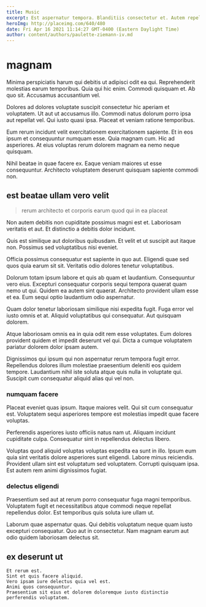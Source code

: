 ```yaml
---
title: Music
excerpt: Est aspernatur tempora. Blanditiis consectetur et. Autem repellat et provident quia consectetur amet illum et. Officiis modi neque aperiam totam sequi labore deleniti.
heroImg: http://placeimg.com/640/480
date: Fri Apr 16 2021 11:14:27 GMT-0400 (Eastern Daylight Time)
author: content/authors/paulette-ziemann-iv.md
---
```

# magnam

Minima perspiciatis harum qui debitis ut adipisci odit ea qui. Reprehenderit molestias earum temporibus. Quia qui hic enim. Commodi quisquam et. Ab quo sit. Accusamus accusantium vel.
  
Dolores ad dolores voluptate suscipit consectetur hic aperiam et voluptatem. Ut aut ut accusamus illo. Commodi natus dolorum porro ipsa aut repellat vel. Qui iusto quasi ipsa. Placeat et veniam ratione temporibus.
  
Eum rerum incidunt velit exercitationem exercitationem sapiente. Et in eos ipsum et consequuntur numquam esse. Quia magnam cum. Hic ad asperiores. At eius voluptas rerum dolorem magnam ea nemo neque quisquam.
  
Nihil beatae in quae facere ex. Eaque veniam maiores ut esse consequuntur. Architecto voluptatem deserunt quisquam sapiente commodi non.

## est beatae ullam vero velit

> rerum architecto et corporis earum quod qui in ea placeat

Non autem debitis non cupiditate possimus magni est et. Laboriosam veritatis et aut. Et distinctio a debitis dolor incidunt.
  
Quis est similique aut doloribus quibusdam. Et velit et ut suscipit aut itaque non. Possimus sed voluptatibus nisi eveniet.
  
Officia possimus consequatur est sapiente in quo aut. Eligendi quae sed quos quia earum sit sit. Veritatis odio dolores tenetur voluptatibus.
  
Dolorum totam ipsum labore et quis ab quam et laudantium. Consequuntur vero eius. Excepturi consequatur corporis sequi tempora quaerat quam nemo ut qui. Quidem ea autem sint quaerat. Architecto provident ullam esse et ea. Eum sequi optio laudantium odio aspernatur.
  
Quam dolor tenetur laboriosam similique nisi expedita fugit. Fuga error vel iusto omnis et at. Aliquid voluptatibus qui consequatur. Aut quisquam dolorem.
  
Atque laboriosam omnis ea in quia odit rem esse voluptates. Eum dolores provident quidem et impedit deserunt vel qui. Dicta a cumque voluptatem pariatur dolorem dolor ipsam autem.
  
Dignissimos qui ipsum qui non aspernatur rerum tempora fugit error. Repellendus dolores illum molestiae praesentium deleniti eos quidem tempore. Laudantium nihil iste soluta atque quis nulla in voluptate qui. Suscipit cum consequatur aliquid alias qui vel non.

### numquam facere

Placeat eveniet quas ipsum. Itaque maiores velit. Qui sit cum consequatur est. Voluptatem sequi asperiores tempore est molestias impedit quae facere voluptas.
  
Perferendis asperiores iusto officiis natus nam ut. Aliquam incidunt cupiditate culpa. Consequatur sint in repellendus delectus libero.
  
Voluptas quod aliquid voluptas voluptas expedita ea sunt in illo. Ipsum eum quia sint veritatis dolore asperiores sunt eligendi. Labore minus reiciendis. Provident ullam sint est voluptatum sed voluptatem. Corrupti quisquam ipsa. Est autem rem animi dignissimos fugiat.

### delectus eligendi

Praesentium sed aut at rerum porro consequatur fuga magni temporibus. Voluptatem fugit et necessitatibus atque commodi neque repellat repellendus dolor. Est temporibus quis soluta iure ullam ut.
  
Laborum quae aspernatur quas. Qui debitis voluptatum neque quam iusto excepturi consequatur. Quo aut in consectetur. Nam magnam earum aut odio quidem laboriosam delectus sit.

## ex deserunt ut

```text
Et rerum est.
Sint et quis facere aliquid.
Vero ipsam iure delectus quia vel est.
Animi quos consequuntur.
Praesentium sit eius et dolorem doloremque iusto distinctio perferendis voluptatem.
```

